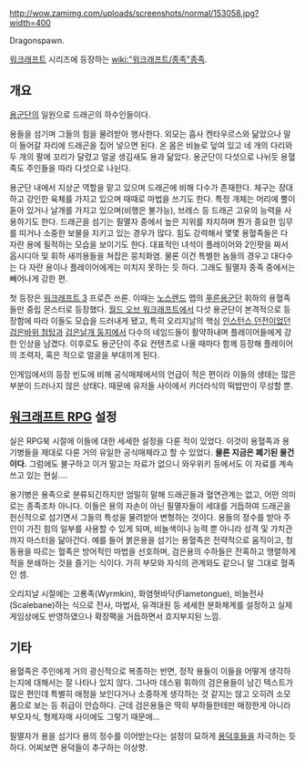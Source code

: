 http://wow.zamimg.com/uploads/screenshots/normal/153058.jpg?width=400

Dragonspawn. 

[[워크래프트]] 시리즈에 등장하는 [[wiki:"워크래프트/종족"종족]].

== 개요 ==
[[용군단]]의 일원으로 드래곤의 하수인들이다. 

용들을 섬기며 그들의 힘을 물려받아 행사한다. 외모는 흡사 켄타우르스와 닮았으나 말이 들어갈 자리에 드래곤을 집어 넣으면 된다. 온 몸은 비늘로 덮여 있고 네 개의 다리와 두 개의 팔에 꼬리가 달렸고 얼굴 생김새도 용과 닮았다. 용군단이 다섯으로 나뉘듯 용혈족도 주인들을 따라 다섯으로 나뉜다.

용군단 내에서 지상군 역할을 맡고 있으며 드래곤에 비해 다수가 존재한다. 체구는 장대하고 강인한 육체를 가지고 있으며 때때로 마법을 쓰기도 한다. 특정 개체는 머리에 뿔이 돋아 있거나 날개를 가지고 있으며(비행은 불가능), 브레스 등 드래곤 고유의 능력을 사용하기도 한다. 드래곤을 섬기는 필멸자 중에서 높은 지위를 차지하며 뭔가 중요한 임무를 띠거나 소중한 보물을 지키고 있는 경우가 많다. 힘도 강력해서 몇몇 용혈족들은 다 자란 용에 필적하는 모습을 보이기도 한다. 대표적인 녀석이 플레이어와 2인팟을 짜서 옵시디아 및 휘하 새끼용들을 쳐잡은 뭉치화염. 물론 이건 특별한 놈들의 경우고 대다수는 다 자란 용이나 플레이어에게는 미치지 못하는 듯 하다. 그래도 필멸자 종족 중에서는 빼어나게 강한 편.

첫 등장은 [[워크래프트 3]] 프로즌 쓰론. 이때는 [[노스렌드]] 맵의 [[푸른용군단]] 휘하의 용혈족들만 중립 몬스터로 등장했다. [[월드 오브 워크래프트]]에서 다섯 용군단이 본격적으로 등장함에 따라 이들도 모습을 드러내게 됐고, 특히 오리지날의 핵심 [[인스턴스 던전]]이었던 [[검은바위 첨탑]]과 [[검은날개 둥지]]에서 다수의 네임드들이 활약하내며 플레이어들에게 강한 인상을 남겼다. 이후로도 용군단이 주요 컨텐츠로 나올 때마다 함께 등장해 플레이어의 조력자, 혹은 적으로 얼굴을 부대끼게 된다.

인게임에서의 등장 빈도에 비해 공식매체에서의 언급이 적은 편이라 이들의 생태는 많은 부분이 드러나지 않은 상태다. 때문에 유저들 사이에서 카더라식의 떡밥만이 무성할 뿐. 

== [[워크래프트 RPG]] 설정 == 
실은 RPG북 시절에 이들에 대한 세세한 설정을 다룬 적이 있었다. 이것이 용혈족과 용기병들을 제대로 다룬 거의 유일한 공식매체라고 할 수 있었다. '''물론 지금은 폐기된 물건이다.''' 그럼에도 불구하고 이거 말고는 자료가 없으니 와우위키 등에서도 이 자료를 계속 쓰고 있는 현실....

용기병은 용족으로 분류되긴하지만 엄밀히 말해 드래곤들과 혈연관계는 없고, 어떤 의미로는 종족조차 아니다. 이들은 용의 자손이 아닌 필멸자들이 세대를 거듭하여 드래곤을 헌신적으로 섬기면서 그들의 특성을 물려받아 변형하는 것이다. 용들의 정수를 받아 주인이 가진 힘의 일부를 사용할 수 있게 되며, 비늘색이나 능력 뿐 아니라 성격 및 가치관까지 마스터을 닮아간다. 예를 들어 붉은용을 섬기는 용혈족은 전략적으로 움직이고, 청동용을 따르는 혈족은 방어적인 마법을 선호하며, 검은용의 수하들은 잔혹하고 맹렬하게 적을 분쇄하는 것을 즐기는 식이다. 가히 부모와 자식의 관계와도 같으니 말 그대로 혈족인 셈.

오리지날 시절에는 고룡족(Wyrmkin), 화염혓바닥(Flametongue), 비늘전사(Scalebane)하는 식으로 전사, 마법사, 유격대원 등 세세한 분화체계를 설정하고 실제 게임상에도 반영하였으나 확장팩을 거듭하면서 흐지부지된 느낌.

== 기타 ==
용혈족은 주인에게 거의 광신적으로 복종하는 반면, 정작 용들이 이들을 어떻게 생각하는지에 대해서는 잘 나타나 있지 않다. 그나마 데스윙 휘하의 검은용들이 남긴 텍스트가 많은 편인데 특별히 애정을 보인다거나 소중하게 생각하는 것 같지는 않고 오히려 소모품으로 보는 등 취급이 안습하다. 근데 검은용들은 딱히 부하들한테만 매정한게 아니라 부모자식, 형제자매 사이에도 그렇기 때문에...

필멸자가 용을 섬기다 용의 정수를 이어받는다는 설정이 묘하게 [[용덕후]]들을 자극하는 듯 하다. 어찌보면 용덕들이 추구하는 이상향.
